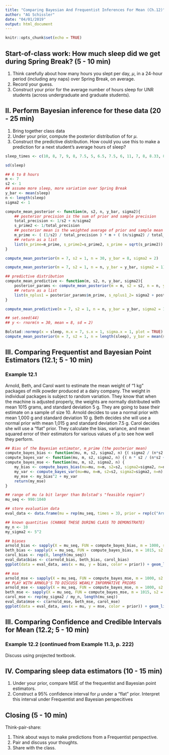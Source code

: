 ```yaml
---
title: "Comparing Bayesian And Frequentist Inferences For Mean (Ch.12)"
author: "AG Schissler"
date: "04/01/2019"
output: html_document
---
```


```r
knitr::opts_chunk$set(echo = TRUE)
```

<bring to class: laptop>

## Start-of-class work: How much sleep did we get during Spring Break? (5 - 10 min)

1. Think carefully about how many hours you slept per day, $\mu$, in a 24-hour period (including any naps) over Spring Break, on average.
2. Record your guess.
3. Construct your prior for the average number of hours sleep for UNR students (across undergraduate and graduate students).

## II. Perform Bayesian inference for these data (20 - 25 min)

1. Bring together class data
2. Under your prior, compute the posterior distribution of for $\mu$.
3. Construct the predictive distribution. How could you use this to make a prediction for a next student's average hours of sleep?

```r

sleep_times <- c(10, 8, 7, 9, 8, 7.5, 5, 6.5, 7.5, 6, 11, 7, 8, 8.33, 8.25, 10, 6, 7, 8.5,8, 9, 9, 8, 9.5, 8, 9, 8.11, 7)

sd(sleep)

## 6 to 8 hours
m <- 7
s2 <- 1
## assume more sleep, more variation over Spring Break
y_bar <- mean(sleep)
n <- length(sleep)
sigma2 <- 1

compute_mean_posterior <- function(m, s2, n, y_bar, sigma2){
    ## posterior precision is the sum of prior and sample precision
    total_precision <- 1/s2 + n/sigma2
    s_prime2 <- 1/total_precision
    ## posterior mean is the weighted average of prior and sample mean
    m_prime <- ( (1/s2) / total_precision ) * m + ( (n/sigma2) / total_precision ) * y_bar
    ## return as a list
    list(m_prime=m_prime, s_prime2=s_prime2, s_prime = sqrt(s_prime2))
}

compute_mean_posterior(m = 7, s2 = 1, n = 30, y_bar = 8, sigma2 = 2)

compute_mean_posterior(m = 7, s2 = 1, n = n, y_bar = y_bar, sigma2 = 1)

## predictive distribution
compute_mean_predictive <- function(m, s2, n, y_bar, sigma2){
    posterior_params <- compute_mean_posterior(m = m, s2 = s2, n = n, y_bar = y_bar, sigma2 = sigma2)
    ## return as a list
    list(m_nplus1 = posterior_params$m_prime, s_nplus1_2= sigma2 + posterior_params$s_prime2)
}

compute_mean_predictive(m = 7, s2 = 1, n = n, y_bar = y_bar, sigma2 = 1 )

## set.seed(44)
## y <- rnorm(n = 30, mean = 8, sd = 2)

Bolstad::normnp(x = sleep, m.x = 7, s.x = 1, sigma.x = 1, plot = TRUE)
compute_mean_posterior(m = 7, s2 = 1, n = length(sleep), y_bar = mean(sleep), sigma2 = 1)

```

## III. Comparing Frequentist and Bayesian Point Estimators (12.1; 5 - 10 min)

### Example 12.1 

Arnold, Beth, and Carol want to estimate the mean weight of “1 kg” packages of milk powder produced at a dairy company. The weight in individual packages is subject to random variation. They know that when the machine is adjusted properly, the weights are normally distributed with mean 1015 grams, and standard deviation 5 g. They are going to base their estimate on a sample of size 10. Arnold decides to use a normal prior with mean 1,000 g and standard deviation 10 g. Beth decides she will use a normal prior with mean 1,015 g and standard deviation 7.5 g. Carol decides she will use a “flat” prior. They calculate the bias, variance, and mean squared error of their estimators for various values of μ to see how well they perform.

```r
## Bias of the Bayesian estimator, m_prime (the posterior mean)
compute_bayes_bias <- function(mu, m, s2, sigma2, n) {( sigma2 / (n*s2 + sigma2) ) * (m - mu) }
compute_bayes_var <- function(mu, m, s2, sigma2, n) {( n * s2 / (n*s2 + sigma2) )^2 * (sigma2 / n) }
compute_bayes_mse <- function(mu, m, s2, sigma2, n) {
    my_bias <- compute_bayes_bias(mu=mu, m=m, s2=s2, sigma2=sigma2, n=n)
    my_var <- compute_bayes_var(mu=mu, m=m, s2=s2, sigma2=sigma2, n=n)
    my_mse <- my_bias^2 + my_var
    return(my_mse)
}

## range of mu (a bit larger than Bolstad's "feasible region")
mu_seq <- 990:1040

## store evaluation data
eval_data <- data.frame(mu = rep(mu_seq, times = 3), prior = rep(c("Arnold", "Beth", "Carol"), each = length(mu_seq)))

## known quantities (CHANGE THESE DURING CLASS TO DEMONSTRATE)
my_n <- 10
my_sigma2 <- 5^2

## biases
arnold_bias <- sapply(X = mu_seq, FUN = compute_bayes_bias, m = 1000, s2 = 10^2, sigma2 = my_sigma2, n = my_n)
beth_bias <- sapply(X = mu_seq, FUN = compute_bayes_bias, m = 1015, s2 = 7.5^2, sigma2 = my_sigma2, n = my_n)
carol_bias <- rep(0, length(mu_seq))
eval_data$bias <- c(arnold_bias, beth_bias, carol_bias)
ggplot(data = eval_data, aes(x = mu, y = bias, color = prior)) + geom_line(aes(linetype = prior))

## mse
arnold_mse <- sapply(X = mu_seq, FUN = compute_bayes_mse, m = 1000, s2 = 10^2, sigma2 = my_sigma2, n = my_n)
## PLAY WITH ARNOLD'S TO DISCUSS WEAKLY INFORMATIVE PRIORS
arnold_mse <- sapply(X = mu_seq, FUN = compute_bayes_mse, m = 1000, s2 = 100^2, sigma2 = my_sigma2, n = my_n)
beth_mse <- sapply(X = mu_seq, FUN = compute_bayes_mse, m = 1015, s2 = 7.5^2, sigma2 = my_sigma2, n = my_n)
carol_mse <- rep(my_sigma2 / my_n, length(mu_seq))
eval_data$mse <- c(arnold_mse, beth_mse, carol_mse)
ggplot(data = eval_data, aes(x = mu, y = mse, color = prior)) + geom_line(aes(linetype = prior))

```

## III. Comparing Confidence and Credible Intervals for Mean (12.2; 5 - 10 min)
  
### Example 12.2 (continued from Example 11.3, p. 222)

Discuss using projected textbook.

## IV. Comparing sleep data estimators (10 - 15 min)

1. Under your prior, compare MSE of the frequentist and Bayesian point estimators.
2. Construct a 95\% confidence interval for $\mu$ under a "flat" prior. Interpret this interval under Frequentist and Bayesian perspecitives

## Closing (5 - 10 min)

Think-pair-share:

1. Think about ways to make predictions from a Frequentist perspective.
2. Pair and discuss your thoughts.
3. Share with the class.
